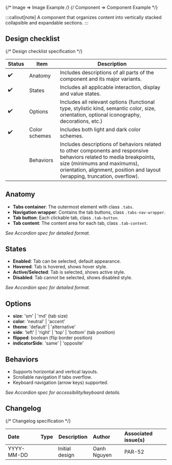 
{/* Image => Image Example */}
{/* Component => Component Example */}

:::callout[note]
A component that organizes content into vertically stacked collapsible and expandable sections.
:::

## Design checklist <span id="design-checklist"></span>

{/* Design checklist specification */}

| Status | Item          | Description                                                                                                                                                                                                                       |
| ------ | ------------- | --------------------------------------------------------------------------------------------------------------------------------------------------------------------------------------------------------------------------------- |
| ✔️     | Anatomy       | Includes descriptions of all parts of the component and its major variants.                                                                                                                                                       |
| ✔️     | States        | Includes all applicable interaction, display and value states.                                                                                                                                                                    |
| ✔️     | Options       | Includes all relevant options (functional type, stylistic kind, semantic color, size, orientation, optional iconography, decorations, etc.)                                                                                       |
| ✔️     | Color schemes | Includes both light and dark color schemes.                                                                                                                                                                                       |
|        | Behaviors     | Includes descriptions of behaviors related to other components and responsive behaviors related to media breakpoints, size (minimums and maximums), orientation, alignment, position and layout (wrapping, truncation, overflow). |

## Anatomy <span id="anatomy"></span>

- **Tabs container**: The outermost element with class `.tabs`.
- **Navigation wrapper**: Contains the tab buttons, class `.tabs-nav-wrapper`.
- **Tab button**: Each clickable tab, class `.tab-button`.
- **Tab content**: The content area for each tab, class `.tab-content`.

_See Accordion spec for detailed format._

## States <span id="states"></span>

- **Enabled**: Tab can be selected, default appearance.
- **Hovered**: Tab is hovered, shows hover style.
- **Active/Selected**: Tab is selected, shows active style.
- **Disabled**: Tab cannot be selected, shows disabled style.

_See Accordion spec for detailed format._

## Options <span id="options"></span>

- **size**: 'sm' | 'md' (tab size)
- **color**: 'neutral' | 'accent'
- **theme**: 'default' | 'alternative'
- **side**: 'left' | 'right' | 'top' | 'bottom' (tab position)
- **flipped**: boolean (flip border position)
- **indicatorSide**: 'same' | 'opposite'

## Behaviors <span id="behaviors"></span>

- Supports horizontal and vertical layouts.
- Scrollable navigation if tabs overflow.
- Keyboard navigation (arrow keys) supported.

_See Accordion spec for accessibility/keyboard details._

## Changelog <span id="changelog"></span>

{/* Changelog specification */}

| Date       | Type                                                     | Description    | Author      | Associated issue(s) |
| :--------- | :------------------------------------------------------- | -------------- | :---------- | :------------------ |
| YYYY-MM-DD | <Badge size='sm' kind='glass' color='cyan' label="new"/> | Initial design | Oanh Nguyen | PAR-52              |
